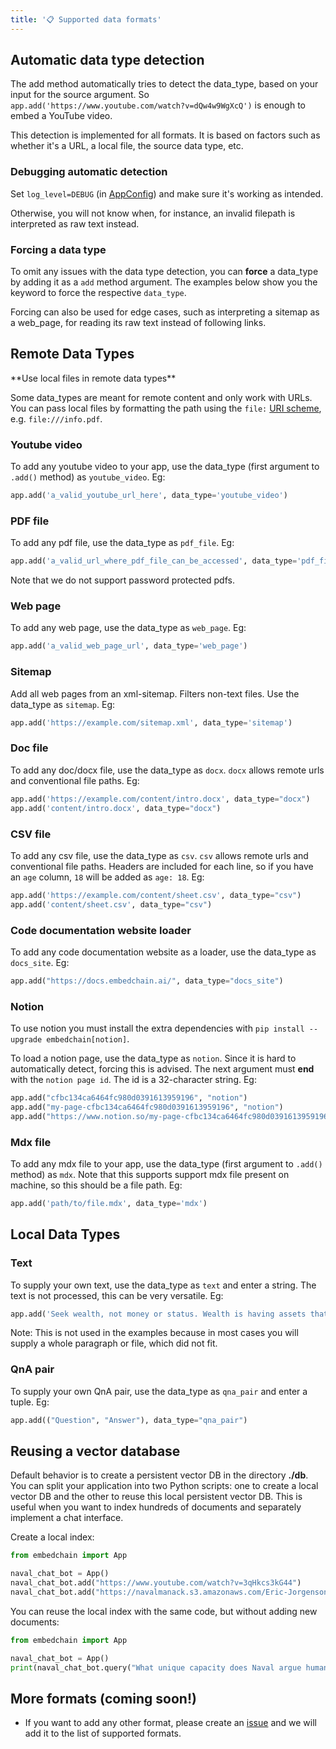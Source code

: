 ```yaml
---
title: '📋 Supported data formats'
---
```


## Automatic data type detection
The add method automatically tries to detect the data_type, based on your input for the source argument. So `app.add('https://www.youtube.com/watch?v=dQw4w9WgXcQ')` is enough to embed a YouTube video.

This detection is implemented for all formats. It is based on factors such as whether it's a URL, a local file, the source data type, etc.

### Debugging automatic detection


Set `log_level=DEBUG` (in [AppConfig](http://localhost:3000/advanced/query_configuration#appconfig)) and make sure it's working as intended.

Otherwise, you will not know when, for instance, an invalid filepath is interpreted as raw text instead.

### Forcing a data type

To omit any issues with the data type detection, you can **force** a data_type by adding it as a `add` method argument.
The examples below show you the keyword to force the respective `data_type`.

Forcing can also be used for edge cases, such as interpreting a sitemap as a web_page, for reading its raw text instead of following links.

## Remote Data Types

<Tip>
**Use local files in remote data types**

Some data_types are meant for remote content and only work with URLs.
You can pass local files by formatting the path using the `file:` [URI scheme](https://en.wikipedia.org/wiki/File_URI_scheme), e.g. `file:///info.pdf`.
</Tip>

### Youtube video

To add any youtube video to your app, use the data_type (first argument to `.add()` method) as `youtube_video`. Eg:

```python
app.add('a_valid_youtube_url_here', data_type='youtube_video')
```

### PDF file

To add any pdf file, use the data_type as `pdf_file`. Eg:

```python
app.add('a_valid_url_where_pdf_file_can_be_accessed', data_type='pdf_file')
```

Note that we do not support password protected pdfs.

### Web page

To add any web page, use the data_type as `web_page`. Eg:

```python
app.add('a_valid_web_page_url', data_type='web_page')
```

### Sitemap

Add all web pages from an xml-sitemap. Filters non-text files. Use the data_type as `sitemap`. Eg:

```python
app.add('https://example.com/sitemap.xml', data_type='sitemap')
```

### Doc file

To add any doc/docx file, use the data_type as `docx`. `docx` allows remote urls and conventional file paths. Eg:

```python
app.add('https://example.com/content/intro.docx', data_type="docx")
app.add('content/intro.docx', data_type="docx")
```

### CSV file

To add any csv file, use the data_type as `csv`. `csv` allows remote urls and conventional file paths. Headers are included for each line, so if you have an `age` column, `18` will be added as `age: 18`. Eg:

```python
app.add('https://example.com/content/sheet.csv', data_type="csv")
app.add('content/sheet.csv', data_type="csv")
```

### Code documentation website loader

To add any code documentation website as a loader, use the data_type as `docs_site`. Eg:

```python
app.add("https://docs.embedchain.ai/", data_type="docs_site")
```

### Notion
To use notion you must install the extra dependencies with `pip install --upgrade embedchain[notion]`.

To load a notion page, use the data_type as `notion`. Since it is hard to automatically detect, forcing this is advised.
The next argument must **end** with the `notion page id`. The id is a 32-character string. Eg:

```python
app.add("cfbc134ca6464fc980d0391613959196", "notion")
app.add("my-page-cfbc134ca6464fc980d0391613959196", "notion")
app.add("https://www.notion.so/my-page-cfbc134ca6464fc980d0391613959196", "notion")
```

### Mdx file

To add any mdx file to your app, use the data_type (first argument to `.add()` method) as `mdx`. Note that this supports support mdx file present on machine, so this should be a file path. Eg:

```python
app.add('path/to/file.mdx', data_type='mdx')
```

## Local Data Types

### Text

To supply your own text, use the data_type as `text` and enter a string. The text is not processed, this can be very versatile. Eg:

```python
app.add('Seek wealth, not money or status. Wealth is having assets that earn while you sleep. Money is how we transfer time and wealth. Status is your place in the social hierarchy.', data_type='text')
```

Note: This is not used in the examples because in most cases you will supply a whole paragraph or file, which did not fit.

### QnA pair

To supply your own QnA pair, use the data_type as `qna_pair` and enter a tuple. Eg:

```python
app.add(("Question", "Answer"), data_type="qna_pair")
```

## Reusing a vector database

Default behavior is to create a persistent vector DB in the directory **./db**. You can split your application into two Python scripts: one to create a local vector DB and the other to reuse this local persistent vector DB. This is useful when you want to index hundreds of documents and separately implement a chat interface.

Create a local index:

```python
from embedchain import App

naval_chat_bot = App()
naval_chat_bot.add("https://www.youtube.com/watch?v=3qHkcs3kG44")
naval_chat_bot.add("https://navalmanack.s3.amazonaws.com/Eric-Jorgenson_The-Almanack-of-Naval-Ravikant_Final.pdf")
```

You can reuse the local index with the same code, but without adding new documents:

```python
from embedchain import App

naval_chat_bot = App()
print(naval_chat_bot.query("What unique capacity does Naval argue humans possess when it comes to understanding explanations or concepts?"))
```

## More formats (coming soon!)

- If you want to add any other format, please create an [issue](https://github.com/embedchain/embedchain/issues) and we will add it to the list of supported formats.
